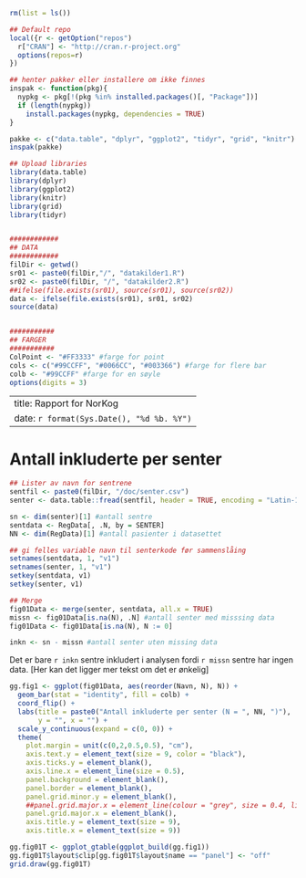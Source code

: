 
```r
rm(list = ls())

## Default repo
local({r <- getOption("repos")
  r["CRAN"] <- "http://cran.r-project.org" 
  options(repos=r)
})

## henter pakker eller installere om ikke finnes
inspak <- function(pkg){
  nypkg <- pkg[!(pkg %in% installed.packages()[, "Package"])]
  if (length(nypkg))
    install.packages(nypkg, dependencies = TRUE)
}

pakke <- c("data.table", "dplyr", "ggplot2", "tidyr", "grid", "knitr")
inspak(pakke)

## Upload libraries
library(data.table)
library(dplyr)
library(ggplot2)
library(knitr)
library(grid)
library(tidyr)


############
## DATA
############
filDir <- getwd()
sr01 <- paste0(filDir,"/", "datakilder1.R")
sr02 <- paste0(filDir, "/", "datakilder2.R")
##ifelse(file.exists(sr01), source(sr01), source(sr02))
data <- ifelse(file.exists(sr01), sr01, sr02)
source(data)


###########
## FARGER
###########
ColPoint <- "#FF3333" #farge for point
cols <- c("#99CCFF", "#0066CC", "#003366") #farge for flere bar
colb <- "#99CCFF" #farge for en søyle
options(digits = 3)


```

---
title: Rapport for NorKog
date: `r format(Sys.Date(), "%d %b. %Y")`
---

# Antall inkluderte per senter

```r

## Lister av navn for sentrene
sentfil <- paste0(filDir, "/doc/senter.csv")
senter <- data.table::fread(sentfil, header = TRUE, encoding = "Latin-1")

sn <- dim(senter)[1] #antall sentre
sentdata <- RegData[, .N, by = SENTER]
NN <- dim(RegData)[1] #antall pasienter i datasettet

## gi felles variable navn til senterkode før sammenslåing
setnames(sentdata, 1, "v1")
setnames(senter, 1, "v1")
setkey(sentdata, v1)
setkey(senter, v1)

## Merge
fig01Data <- merge(senter, sentdata, all.x = TRUE)
missn <- fig01Data[is.na(N), .N] #antall senter med misssing data
fig01Data <- fig01Data[is.na(N), N := 0]

inkn <- sn - missn #antall senter uten missing data

```

Det er bare `r inkn` sentre inkludert i analysen fordi `r missn` sentre har ingen data. [Her kan det ligger mer tekst om det er ønkelig]

```r

gg.fig1 <- ggplot(fig01Data, aes(reorder(Navn, N), N)) +
  geom_bar(stat = "identity", fill = colb) +
  coord_flip() +
  labs(title = paste0("Antall inkluderte per senter (N = ", NN, ")"),
       y = "", x = "") +
  scale_y_continuous(expand = c(0, 0)) +
  theme(
    plot.margin = unit(c(0,2,0.5,0.5), "cm"),
    axis.text.y = element_text(size = 9, color = "black"),
    axis.ticks.y = element_blank(),
    axis.line.x = element_line(size = 0.5),
    panel.background = element_blank(),
    panel.border = element_blank(),
    panel.grid.minor.y = element_blank(),
    ##panel.grid.major.x = element_line(colour = "grey", size = 0.4, linetype = 2),
    panel.grid.major.x = element_blank(),
    axis.title.y = element_text(size = 9),
    axis.title.x = element_text(size = 9))

gg.fig01T <- ggplot_gtable(ggplot_build(gg.fig1))
gg.fig01T$layout$clip[gg.fig01T$layout$name == "panel"] <- "off"
grid.draw(gg.fig01T)
```



